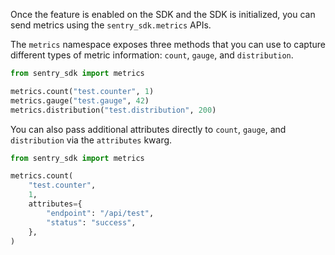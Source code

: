 Once the feature is enabled on the SDK and the SDK is initialized, you can send metrics using the `sentry_sdk.metrics` APIs.

The `metrics` namespace exposes three methods that you can use to capture different types of metric information: `count`, `gauge`, and `distribution`.

```python
from sentry_sdk import metrics

metrics.count("test.counter", 1)
metrics.gauge("test.gauge", 42)
metrics.distribution("test.distribution", 200)
```

You can also pass additional attributes directly to `count`, `gauge`, and `distribution` via the `attributes` kwarg.

```python
from sentry_sdk import metrics

metrics.count(
    "test.counter",
    1,
    attributes={
        "endpoint": "/api/test",
        "status": "success",
    },
)
```
